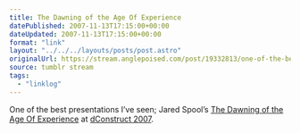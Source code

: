 ```yaml
---
title: The Dawning of the Age Of Experience
datePublished: 2007-11-13T17:15:00+00:00
dateUpdated: 2007-11-13T17:15:00+00:00
format: "link"
layout: "../../../layouts/posts/post.astro"
originalUrl: https://stream.anglepoised.com/post/19332813/one-of-the-best-presentations-ive-seen-jared
source: tumblr stream
tags:
  - "linklog"
---
```


One of the best presentations I&rsquo;ve seen; Jared Spool&rsquo;s [The Dawning of the Age Of Experience][1] at [dConstruct 2007][2].

[1]: http://www.uie.com/brainsparks/2007/11/12/slides-for-the-dawning-of-the-age-of-experience/
[2]: http://2007.dconstruct.org/
